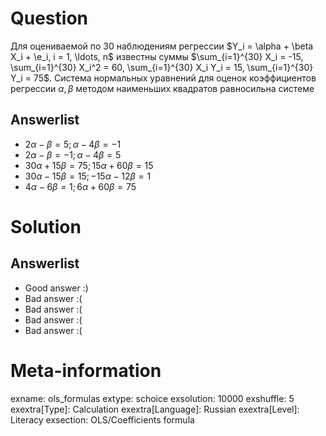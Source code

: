 Question
========
Для оцениваемой по 30 наблюдениям регрессии $Y_i = \alpha + \beta X_i + \e_i, i = 1, \ldots, n$ известны суммы $\sum_{i=1}^{30} X_i = -15, \sum_{i=1}^{30} X_i^2 = 60, \sum_{i=1}^{30} X_i Y_i = 15, \sum_{i=1}^{30} Y_i = 75$. Система нормальных уравнений для оценок коэффициентов регрессии $\alpha, \beta$ методом наименьших квадратов равносильна системе


Answerlist
----------
*  $2 \alpha -  \beta = 5;  \alpha - 4 \beta = -1$
*  $2 \alpha - \beta = -1; \alpha - 4 \beta = 5$
*  $30 \alpha + 15 \beta = 75; 15 \alpha + 60 \beta = 15$
*  $30 \alpha - 15 \beta = 15; -15 \alpha - 12 \beta = 1$
*  $4 \alpha - 6 \beta = 1; 6 \alpha + 60 \beta = 75$

Solution
========

Answerlist
----------
*  Good answer :)
*  Bad answer :(
*  Bad answer :(
*  Bad answer :(
*  Bad answer :(

Meta-information
================
exname: ols_formulas
extype: schoice
exsolution: 10000
exshuffle: 5
exextra[Type]: Calculation
exextra[Language]: Russian
exextra[Level]: Literacy
exsection: OLS/Coefficients formula